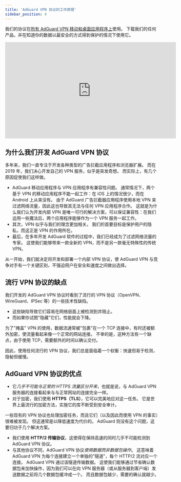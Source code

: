 ```yaml
---
title: 'AdGuard VPN 协议的工作原理'
sidebar_position: 4
---
```


我们的协议在[所有 AdGuard VPN 移动和桌面应用程序上](https://adguard-vpn.com/zh_cn/welcome.html)使用。 下载我们的任何产品，并在知道你的数据以最安全的方式得到保护的情况下使用它。

<iframe width="560" height="315" src="https://www.youtube-nocookie.com/embed/7149L3xPmSE" title="YouTube 视频播放器" frameborder="0" allow="accelerometer; autoplay; clipboard-write; encrypted-media; gyroscope; picture-in-picture" allowfullscreen></iframe>

## 为什么我们开发 AdGuard VPN 协议

多年来，我们一直专注于开发各种类型的广告拦截应用程序和浏览器扩展。 而在 2019 年，我们决心开发自己的 VPN 服务，似乎是突发奇想。 而实际上，有几个原因促使我们这样做。

* AdGuard 移动应用程序与 VPN 应用程序有兼容性问题。 通常情况下，两个基于 VPN 的移动应用程序不能一起工作：在 iOS 上的情况很少，而在 Android 上从来没有。 由于 AdGuard 广告拦截器应用程序使用本地 VPN 来过滤网络流量，因此这也导致其无法与任何 VPN 应用程序合作。 这就是为什么我们认为开发内部 VPN 是唯一可行的解决方案，可以保证兼容性：在我们运用一些魔法后，两个应用程序能够作为一个 VPN 服务一起工作。
* 其次，VPN 似乎与我们的理念更加相关。 我们的首要目标是保护用户的隐私，而这正是 VPN 的作用所在。
* 最后，在多年开发 AdGuard 软件的过程中，我们已经成为了过滤网络流量的专家。 这使我们能够带来一款全新的 VPN，而不是另一款毫无特殊性的传统 VPN。

从一开始，我们就决定将开发和部署一个内部 VPN 协议，使 AdGuard VPN 与竞争对手有一个关键区别，不强迫用户在安全和速度之间做出选择。

## 流行 VPN 协议的缺点

我们开发的 AdGuard VPN 协议时看到了流行的 VPN 协议（OpenVPN、WireGuard、IPSec 等）的一些技术性缺陷。

* 这些缺陷导致它们容易在网络层面上被检测到并阻止。
* 而如果你试图"隐藏"它们，性能就会下降。

为了"掩盖" VPN 的使用，数据流通常被"包裹"在一个 TCP 连接中，有时还被额外加密，使流量看起来像一个正常的网站连接。 不幸的是，这种方法有一个缺点，由于使用 TCP，需要额外的时间以确认交付。

因此，使用任何流行的 VPN 协议，我们总是面临着一个权衡：快速但易于检测，隐秘但缓慢。

## AdGuard VPN 协议的优点

* 它*几乎不可能与正常的 HTTPS 流量区分开来*，也就是说，与 AdGuard VPN 服务器的连接看起来与与正常网站的连接完全一样。
* 对于加密，我们使用 **HTTPS（TLS）**，它可以完美地应对这一任务。 它是世界上最流行的加密方法，实施它的库不断受到安全审计。

一些现有的 VPN 协议也处理加密任务，而且它们（以及因此而使用 VPN 的事实）很难被发现。 但这通常是以降低速度为代价的。 AdGuard 则没有这个问题，这要归功于几个解决方案。

* 我们使用 **HTTP/2 传输协议**，这使得在保持高速的同时几乎不可能检测到 AdGuard VPN 协议。
* 与其他协议不同，AdGuard VPN 协议*使用数据而非数据包操作*。 这意味着 AdGuard VPN 为每个连接建立一个单独的"隧道"，每个 HTTP/2 流对应一个连接。 AdGuard VPN 通过该隧道传输数据。 这使我们能够通过节省确认数据包来加快操作，因为我们可以在向 VPN 服务器（或从服务器到客户端）发送数据之前将几个数据包缓冲成一个。 而且数据包越少，需要的确认就越少。